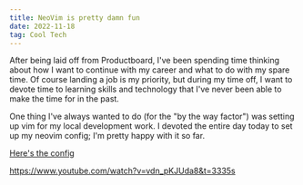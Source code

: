 ```yaml
---
title: NeoVim is pretty damn fun
date: 2022-11-18
tag: Cool Tech
---
```


After being laid off from Productboard, I've been spending time thinking about
how I want to continue with my career and what to do with my spare time. Of
course landing a job is my priority, but during my time off, I want to devote
time to learning skills and technology that I've never been able to make the
time for in the past.

One thing I've always wanted to do (for the "by the way factor") was setting up
vim for my local development work. I devoted the entire day today to set up my
neovim config; I'm pretty happy with it so far.

[ Here's the config ](https://github.com/tearingItUp786/nvim-config)

https://www.youtube.com/watch?v=vdn_pKJUda8&t=3335s
